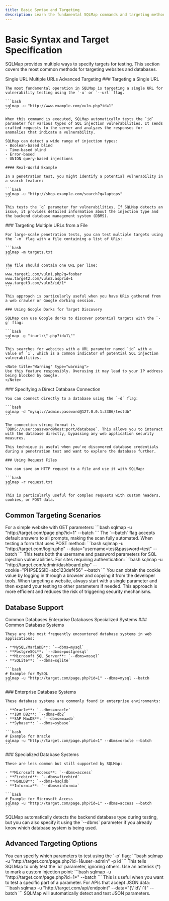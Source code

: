 ```yaml
---
title: Basic Syntax and Targeting
description: Learn the fundamental SQLMap commands and targeting methods
---
```


# Basic Syntax and Target Specification

SQLMap provides multiple ways to specify targets for testing. This section covers the most common methods for targeting websites and databases.

<Tabs defaultValue="url" className="pt-5 pb-1">
  <TabsList>
    <TabsTrigger value="url">Single URL</TabsTrigger>
    <TabsTrigger value="multiple">Multiple URLs</TabsTrigger>
    <TabsTrigger value="advanced">Advanced Targeting</TabsTrigger>
  </TabsList>
  <TabsContent value="url">
    ### Targeting a Single URL

    The most fundamental operation in SQLMap is targeting a single URL for vulnerability testing using the `-u` or `--url` flag.

    ```bash
    sqlmap -u "http://www.example.com/vuln.php?id=1"
    ```

    When this command is executed, SQLMap automatically tests the `id` parameter for various types of SQL injection vulnerabilities. It sends crafted requests to the server and analyzes the responses for anomalies that indicate a vulnerability.

    SQLMap can detect a wide range of injection types:
    - Boolean-based blind
    - Time-based blind
    - Error-based
    - UNION query-based injections

    #### Real-World Example

    In a penetration test, you might identify a potential vulnerability in a search feature:

    ```bash
    sqlmap -u "http://shop.example.com/search?q=laptops"
    ```

    This tests the `q` parameter for vulnerabilities. If SQLMap detects an issue, it provides detailed information about the injection type and the backend database management system (DBMS).
  </TabsContent>
  <TabsContent value="multiple">
    ### Targeting Multiple URLs from a File

    For large-scale penetration tests, you can test multiple targets using the `-m` flag with a file containing a list of URLs:

    ```bash
    sqlmap -m targets.txt
    ```

    The file should contain one URL per line:
    ```
    www.target1.com/vuln1.php?q=foobar
    www.target2.com/vuln2.asp?id=1
    www.target3.com/vuln3/id/1*
    ```

    This approach is particularly useful when you have URLs gathered from a web crawler or Google dorking session.

    ### Using Google Dorks for Target Discovery

    SQLMap can use Google dorks to discover potential targets with the `-g` flag:

    ```bash
    sqlmap -g "inurl:\".php?id=1\""
    ```

    This searches for websites with a URL parameter named `id` with a value of `1`, which is a common indicator of potential SQL injection vulnerabilities.

    <Note title="Warning" type="warning">
    Use this feature responsibly. Overusing it may lead to your IP address being blocked by Google.
    </Note>
  </TabsContent>
  <TabsContent value="advanced">
    ### Specifying a Direct Database Connection

    You can connect directly to a database using the `-d` flag:

    ```bash
    sqlmap -d "mysql://admin:password@127.0.0.1:3306/testdb"
    ```

    The connection string format is `DBMS://user:password@host:port/database`. This allows you to interact with the database directly, bypassing any web application security measures.

    This technique is useful when you've discovered database credentials during a penetration test and want to explore the database further.

    ### Using Request Files

    You can save an HTTP request to a file and use it with SQLMap:

    ```bash
    sqlmap -r request.txt
    ```

    This is particularly useful for complex requests with custom headers, cookies, or POST data.
  </TabsContent>
</Tabs>

## Common Targeting Scenarios

<Stepper>
  <StepperItem title="Basic Website Testing">
    For a simple website with GET parameters:
    ```bash
    sqlmap -u "http://target.com/page.php?id=1" --batch
    ```
    The `--batch` flag accepts default answers to all prompts, making the scan fully automated.
  </StepperItem>
  <StepperItem title="Testing POST Forms">
    When testing a form that uses POST method:
    ```bash
    sqlmap -u "http://target.com/login.php" --data="username=test&password=test" --batch
    ```
    This tests both the username and password parameters for SQL injection vulnerabilities.
  </StepperItem>
  <StepperItem title="Testing with Authentication">
    For sites requiring authentication:
    ```bash
    sqlmap -u "http://target.com/admin/dashboard.php" --cookie="PHPSESSID=abc123def456" --batch
    ```
    You can obtain the cookie value by logging in through a browser and copying it from the developer tools.
  </StepperItem>
</Stepper>

<Note title="Pro Tip" type="success">
When targeting a website, always start with a single parameter and then expand your testing to other parameters if needed. This approach is more efficient and reduces the risk of triggering security mechanisms.
</Note>

## Database Support

<Tabs defaultValue="common" className="pt-5 pb-1">
  <TabsList>
    <TabsTrigger value="common">Common Databases</TabsTrigger>
    <TabsTrigger value="enterprise">Enterprise Databases</TabsTrigger>
    <TabsTrigger value="specialized">Specialized Systems</TabsTrigger>
  </TabsList>
  <TabsContent value="common">
    ### Common Database Systems
    
    These are the most frequently encountered database systems in web applications:
    
    - **MySQL/MariaDB**: `--dbms=mysql`
    - **PostgreSQL**: `--dbms=postgresql`
    - **Microsoft SQL Server**: `--dbms=mssql`
    - **SQLite**: `--dbms=sqlite`
    
    ```bash
    # Example for MySQL
    sqlmap -u "http://target.com/page.php?id=1" --dbms=mysql --batch
    ```
  </TabsContent>
  <TabsContent value="enterprise">
    ### Enterprise Database Systems
    
    These database systems are commonly found in enterprise environments:
    
    - **Oracle**: `--dbms=oracle`
    - **IBM DB2**: `--dbms=db2`
    - **SAP MaxDB**: `--dbms=maxdb`
    - **Sybase**: `--dbms=sybase`
    
    ```bash
    # Example for Oracle
    sqlmap -u "http://target.com/page.php?id=1" --dbms=oracle --batch
    ```
  </TabsContent>
  <TabsContent value="specialized">
    ### Specialized Database Systems
    
    These are less common but still supported by SQLMap:
    
    - **Microsoft Access**: `--dbms=access`
    - **Firebird**: `--dbms=firebird`
    - **HSQLDB**: `--dbms=hsqldb`
    - **Informix**: `--dbms=informix`
    
    ```bash
    # Example for Microsoft Access
    sqlmap -u "http://target.com/page.php?id=1" --dbms=access --batch
    ```
  </TabsContent>
</Tabs>

<Note title="Compatibility Note" type="note">
SQLMap automatically detects the backend database type during testing, but you can also specify it using the `--dbms` parameter if you already know which database system is being used.
</Note>

## Advanced Targeting Options

<Stepper>
  <StepperItem title="Specify Test Parameters">
    You can specify which parameters to test using the `-p` flag:
    ```bash
    sqlmap -u "http://target.com/page.php?id=1&user=admin" -p id
    ```
    This tells SQLMap to only test the `id` parameter, ignoring others.
  </StepperItem>
  <StepperItem title="Custom Injection Points">
    Use an asterisk (*) to mark a custom injection point:
    ```bash
    sqlmap -u "http://target.com/page.php?id=1*" --batch
    ```
    This is useful when you want to test a specific part of a parameter.
  </StepperItem>
  <StepperItem title="Testing JSON Parameters">
    For APIs that accept JSON data:
    ```bash
    sqlmap -u "http://target.com/api/endpoint" --data="{\"id\":1}" --batch
    ```
    SQLMap will automatically detect and test JSON parameters.
  </StepperItem>
</Stepper>
